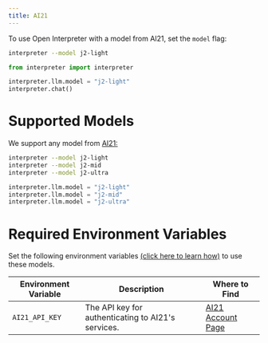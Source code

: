 ```yaml
---
title: AI21
---
```


To use Open Interpreter with a model from AI21, set the `model` flag:

<CodeGroup>

```bash Terminal
interpreter --model j2-light
```

```python Python
from interpreter import interpreter

interpreter.llm.model = "j2-light"
interpreter.chat()
```

</CodeGroup>

# Supported Models

We support any model from [AI21:](https://www.ai21.com/)

<CodeGroup>

```bash Terminal
interpreter --model j2-light
interpreter --model j2-mid
interpreter --model j2-ultra
```

```python Python
interpreter.llm.model = "j2-light"
interpreter.llm.model = "j2-mid"
interpreter.llm.model = "j2-ultra"
```

</CodeGroup>

# Required Environment Variables

Set the following environment variables [(click here to learn how)](https://chat.openai.com/share/1062cdd8-62a1-4aa8-8ec9-eca45645971a) to use these models.

| Environment Variable  | Description  | Where to Find  |
| --------------------- | ------------ | -------------- |
| `AI21_API_KEY`       | The API key for authenticating to AI21's services. | [AI21 Account Page](https://www.ai21.com/account/api-keys) |